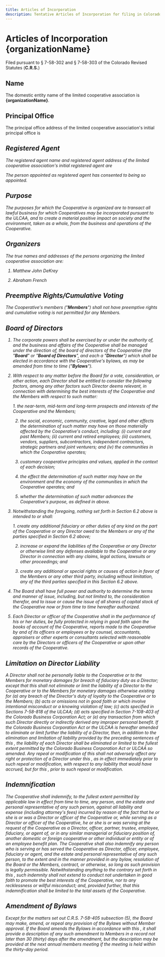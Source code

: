 ```yaml
---
title: Articles of Incorporation
description: Tentative Articles of Incorporation for filing in Colorado
---
```



# Articles of Incorporation<br/>{organizationName}
Filed pursuant to § 7-58-302 and § 7-58-303 of the Colorado Revised Statutes
(**C.R.S.**)

## Name

The domestic entity name of the limited cooperative association is
**{organizationName}**.

## Principal Office

The principal office address of the limited cooperative association's initial
principal office is

<Address data={['TODO', '(If a P.O. Box, then include mailing address)']} />

## Registered Agent

The registered agent name and registered agent address of the limited
cooperative association's initial registered agent are

<Address data={['TODO', '(If a P.O. Box, then include mailing address)']} />

The person appointed as registered agent has consented to being so appointed.

## Purpose

The purposes for which the Cooperative is organized are to transact all lawful
business for which Cooperatives may be incorporated pursuant to the ULCAA, and
to create a material positive impact on society and the environment, taken as a
whole, from the business and operations of the Cooperative.

## Organizers

The true names and addresses of the persons organizing the limited cooperative
association are:

1. Matthew John DeKrey
    <Address data={['TODO']} />

2. Abraham French
    <Address data={['TODO']} />

## Preemptive Rights/Cumulative Voting

The Cooperative's members ("**Members**") shall not have preemptive rights and
cumulative voting is not permitted for any Members.

## Board of Directors

1. The corporate powers shall be exercised by or under the authority of, and the
business and affairs of the Cooperative shall be managed under the direction of,
the board of directors of the Cooperative (the "**Board**" or "**Board of
Directors**", and each a "**Director**")  which shall be elected in accordance
with the Cooperative's bylaws, as may be amended from time to time
("**Bylaws**").

2. With respect to any matter before the Board for a vote, consideration, or
   other action, each Director shall be entitled to consider the following
   factors, among any other factors such Director deems relevant, in connection
   with determining the best interests of the Cooperative and the Members with
   respect to such matter:

    <section data-lower-alpha>
    1. the near-term, mid-term and long-term prospects and interests of the
    Cooperative and the Members;

    2. the social, economic, community, creative, legal and other effects the
    determination of such matter may have on those materially affected by the
    Cooperative's conduct, including: (i) current and past Members; (ii) current
    and retired employees; (iii) customers, vendors, suppliers, subcontractors,
    independent contractors, strategic partners and joint venturers; and (iv)
    the communities in which the Cooperative operates;

    3. customary cooperative principles and values, applied in the context of
    each decision;

    4. the effect the determination of such matter may have on the environment
    and the economy of the communities in which the Cooperative operates; and

    5. whether the determination of such matter advances the Cooperative's
    purpose, as defined in <Ref to="Purpose" /> above.
    </section>

3. Notwithstanding the foregoing, nothing set forth in Section 6.2 above is
   intended to or shall:

    <section data-lower-alpha>
    1. create any additional fiduciary or other duties of any kind on the part
    of the Cooperative or any Director owed to the Members or any of the parties
    specified in Section 6.2 above;

    2. increase or expand the liabilities of the Cooperative or any Director or
    otherwise limit any defenses available to the Cooperative or any Director in
    connection with any claims, legal actions, lawsuits or other proceedings;
    and

    3. create any additional or special rights or causes of action in favor of
    the Members or any other third party, including without limitation, any of
    the third parties specified in this Section 6.2 above.
    </section>

4. The Board shall have full power and authority to determine the terms and
   manner of issue, including, but not limited to, the consideration therefor,
   and to issue or cause the issue of all shares of capital stock of the
   Cooperative now or from time to time hereafter authorized.

5. Each Director or officer of the Cooperative shall in the performance of his
   or her duties, be fully protected in relying in good faith upon the books of
   account of the Cooperative, reports made to the Cooperative by and of its
   officers or employees or by counsel, accountants, appraisers or other experts
   or consultants selected with reasonable care by the Directors or officers of
   the Cooperative or upon other records of the Cooperative.

## Limitation on Director Liability

A Director shall not be personally liable to the Cooperative or to the Members
for monetary damages for breach of fiduciary duty as a Director; except that
this <Ref to="Limitation on Director Liability" /> shall not eliminate or limit
the liability of a Director to the Cooperative or to the Members for monetary
damages otherwise existing for (a) any breach of the Director's duty of loyalty
to the Cooperative or to the Members; (b) acts or omissions not in good faith or
which involve intentional misconduct or a knowing violation of law; (c) acts
specified in Sections 7-58-818 of the ULCAA; (d) acts specified in Section
7-108-403 of the Colorado Business Corporation Act; or (e) any transaction from
which such Director directly or indirectly derived any improper personal
benefit. If the Colorado Business Corporation Act or the ULCAA is hereafter
amended to eliminate or limit further the liability of a Director, then, in
addition to the elimination and limitation of liability provided by the
preceding sentences of this <Ref to="Limitation on Director Liability" />, the
liability of each Director shall be eliminated or limited to the fullest extent
permitted by the Colorado Business Corporation Act or ULCAA so amended. Any
repeal or modification of this <Ref to="Limitation on Director Liability" />
shall not adversely affect any right or protection of a Director under this <Ref
to="Limitation on Director Liability" />, as in effect immediately prior to such
repeal or modification, with respect to any liability that would have accrued,
but for this <Ref to="Limitation on Director Liability" />, prior to such repeal
or modification.

## Indemnification

The Cooperative shall indemnify, to the fullest extent permitted by applicable
law in effect from time to time, any person, and the estate and personal
representative of any such person, against all liability and expense (including
attorney's fees) incurred by reason of the fact that he or she is or was a
Director or officer of the Cooperative or, while serving as a Director or
officer of the Cooperative, he or she is or was serving at the request of the
Cooperative as a Director, officer, partner, trustee, employee, fiduciary, or
agent of, or in any similar managerial or fiduciary position of, another
domestic or foreign cooperative or other individual or entity or of an employee
benefit plan. The Cooperative shall also indemnify any person who is serving or
has served the Cooperative as Director, officer, employee, fiduciary or agent,
and the estate and personal representative of any such person, to the extent and
in the manner provided in any bylaw, resolution of the Board or the Members,
contract, or otherwise, so long as such provision is legally permissible.
Notwithstanding anything to the contrary set forth in this <Ref
to="Indemnification" />, such indemnity shall not extend to conduct not
undertaken in good faith to promote the best interests of the Cooperative, nor
to any recklessness or willful misconduct; and, provided further, that this
indemnification shall be limited to the total assets of the Cooperative.

## Amendment of Bylaws

Except for the matters set out C.R.S. 7-58-405 subsection (5), the Board may
make, amend, or repeal any provision of the Bylaws without Member approval. If
the Board amends the Bylaws in accordance with this <Ref to="Amendment of
Bylaws"/>, it shall provide a description of any such amendment to Members in a
record not later than 30 (thirty) days after the amendment, but the description
may be provided at the next annual members meeting if the meeting is held within
the thirty-day period.
